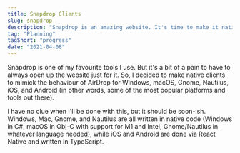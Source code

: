 ```yaml
---
title: Snapdrop Clients
slug: snapdrop
description: "Snapdrop is an amazing website. It's time to make it native."
tag: "Planning"
tagShort: "progress"
date: "2021-04-08"
---
```


Snapdrop is one of my favourite tools I use. But it's a bit of a pain to have to always open up the website just for it. So, I decided to make native clients to mimick the behaviour of AirDrop for Windows, macOS, Gnome, Nautilus, iOS, and Android (in other words, some of the most popular platforms and tools out there).

I have no clue when I'll be done with this, but it should be soon-ish. Windows, Mac, Gnome, and Nautilus are all written in native code (Windows in C#, macOS in Obj-C with support for M1 and Intel, Gnome/Nautilus in whatever language needed), while iOS and Android are done via React Native and written in TypeScript.
